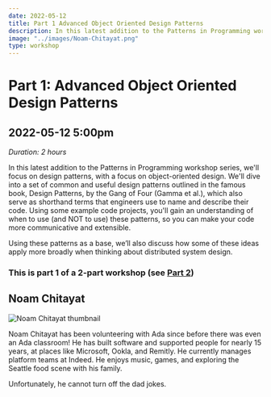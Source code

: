 ```yaml
---
date: 2022-05-12
title: Part 1 Advanced Object Oriented Design Patterns
description: In this latest addition to the Patterns in Programming workshop series, we'll focus on design patterns, with a focus on object-oriented design. We'll dive into a set of common and useful design patterns outlined in the famous book, Design Patterns, by the Gang of Four (Gamma et al.), which also serve as shorthand terms that engineers use to name and describe their code.  This is a 2-part workshop!
image: "../images/Noam-Chitayat.png"
type: workshop
---
```


# Part 1: Advanced Object Oriented Design Patterns

## 2022-05-12 5:00pm

_Duration: 2 hours_

In this latest addition to the Patterns in Programming workshop series, we'll focus on design patterns, with a focus on object-oriented design. We'll dive into a set of common and useful design patterns outlined in the famous book, Design Patterns, by the Gang of Four (Gamma et al.), which also serve as shorthand terms that engineers use to name and describe their code. Using some example code projects, you'll gain an understanding of when to use (and NOT to use) these patterns, so you can make your code more communicative and extensible.

Using these patterns as a base, we’ll also discuss how some of these ideas apply more broadly when thinking about distributed system design.

### This is part 1 of a 2-part workshop (see [Part 2](/workshops/part-2-advanced-object-oriented-design-patterns))

## Noam Chitayat

![Noam Chitayat thumbnail](../images/Noam-Chitayat-thumbnail.png)

Noam Chitayat has been volunteering with Ada since before there was even an Ada classroom! He has built software and supported people for nearly 15 years, at places like Microsoft, Ookla, and Remitly. He currently manages platform teams at Indeed. He enjoys music, games, and exploring the Seattle food scene with his family.

Unfortunately, he cannot turn off the dad jokes.
